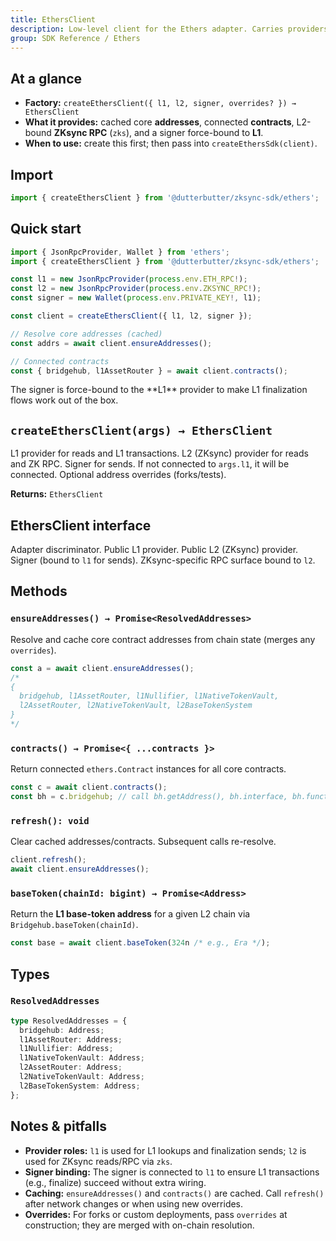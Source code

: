 ```yaml
---
title: EthersClient
description: Low-level client for the Ethers adapter. Carries providers/signer, resolves core contract addresses, and exposes connected ethers.Contract instances.
group: SDK Reference / Ethers
---
```


## At a glance

- **Factory:** `createEthersClient({ l1, l2, signer, overrides? }) → EthersClient`
- **What it provides:** cached core **addresses**, connected **contracts**, L2-bound **ZKsync RPC** (`zks`), and a signer force-bound to **L1**.
- **When to use:** create this first; then pass into `createEthersSdk(client)`.

## Import

```ts
import { createEthersClient } from '@dutterbutter/zksync-sdk/ethers';
```

## Quick start

```ts
import { JsonRpcProvider, Wallet } from 'ethers';
import { createEthersClient } from '@dutterbutter/zksync-sdk/ethers';

const l1 = new JsonRpcProvider(process.env.ETH_RPC!);
const l2 = new JsonRpcProvider(process.env.ZKSYNC_RPC!);
const signer = new Wallet(process.env.PRIVATE_KEY!, l1);

const client = createEthersClient({ l1, l2, signer });

// Resolve core addresses (cached)
const addrs = await client.ensureAddresses();

// Connected contracts
const { bridgehub, l1AssetRouter } = await client.contracts();
```

<Tip>
  The signer is force-bound to the **L1** provider to make L1 finalization flows work out of the
  box.
</Tip>

## `createEthersClient(args) → EthersClient`

<ParamField name="args.l1" type="ethers.AbstractProvider" required>
  L1 provider for reads and L1 transactions.
</ParamField>
<ParamField name="args.l2" type="ethers.AbstractProvider" required>
  L2 (ZKsync) provider for reads and ZK RPC.
</ParamField>
<ParamField name="args.signer" type="ethers.Signer" required>
  Signer for sends. If not connected to <code>args.l1</code>, it will be connected.
</ParamField>
<ParamField name="args.overrides" type="Partial&lt;ResolvedAddresses&gt;">
  Optional address overrides (forks/tests).
</ParamField>

**Returns:** `EthersClient`

## EthersClient interface

<ResponseField name="kind" type="'ethers'">
  Adapter discriminator.
</ResponseField>
<ResponseField name="l1" type="ethers.AbstractProvider">
  Public L1 provider.
</ResponseField>
<ResponseField name="l2" type="ethers.AbstractProvider">
  Public L2 (ZKsync) provider.
</ResponseField>
<ResponseField name="signer" type="ethers.Signer">
  Signer (bound to <code>l1</code> for sends).
</ResponseField>
<ResponseField name="zks" type="ZksRpc">
  ZKsync-specific RPC surface bound to <code>l2</code>.
</ResponseField>

## Methods

### `ensureAddresses() → Promise<ResolvedAddresses>`

Resolve and cache core contract addresses from chain state (merges any `overrides`).

```ts
const a = await client.ensureAddresses();
/*
{
  bridgehub, l1AssetRouter, l1Nullifier, l1NativeTokenVault,
  l2AssetRouter, l2NativeTokenVault, l2BaseTokenSystem
}
*/
```

### `contracts() → Promise<{ ...contracts }>`

Return connected `ethers.Contract` instances for all core contracts.

```ts
const c = await client.contracts();
const bh = c.bridgehub; // call bh.getAddress(), bh.interface, bh.functions.*, etc.
```

### `refresh(): void`

Clear cached addresses/contracts. Subsequent calls re-resolve.

```ts
client.refresh();
await client.ensureAddresses();
```

### `baseToken(chainId: bigint) → Promise<Address>`

Return the **L1 base-token address** for a given L2 chain via `Bridgehub.baseToken(chainId)`.

```ts
const base = await client.baseToken(324n /* e.g., Era */);
```

## Types

### `ResolvedAddresses`

```ts
type ResolvedAddresses = {
  bridgehub: Address;
  l1AssetRouter: Address;
  l1Nullifier: Address;
  l1NativeTokenVault: Address;
  l2AssetRouter: Address;
  l2NativeTokenVault: Address;
  l2BaseTokenSystem: Address;
};
```

## Notes & pitfalls

- **Provider roles:** `l1` is used for L1 lookups and finalization sends; `l2` is used for ZKsync reads/RPC via `zks`.
- **Signer binding:** The signer is connected to `l1` to ensure L1 transactions (e.g., finalize) succeed without extra wiring.
- **Caching:** `ensureAddresses()` and `contracts()` are cached. Call `refresh()` after network changes or when using new overrides.
- **Overrides:** For forks or custom deployments, pass `overrides` at construction; they are merged with on-chain resolution.
